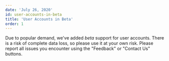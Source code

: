 ```yaml
---
date: 'July 26, 2020'
id: user-accounts-in-beta
title: 'User Accounts in Beta'
order: 1
---
```


Due to popular demand, we've added _beta_ support for user accounts. There is a risk of complete data loss, so please use it at your own risk. Please report all issues you encounter using the "Feedback" or "Contact Us" buttons.
